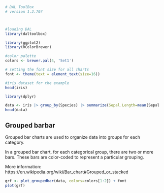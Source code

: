 ```r
# DAL ToolBox
# version 1.2.707



#loading DAL
library(daltoolbox) 
```

```r
library(ggplot2)
library(RColorBrewer)

#color palette
colors <- brewer.pal(4, 'Set1')

# setting the font size for all charts
font <- theme(text = element_text(size=16))
```

```r
#iris dataset for the example
head(iris)
```

```r
library(dplyr)

data <- iris |> group_by(Species) |> summarize(Sepal.Length=mean(Sepal.Length), Sepal.Width=mean(Sepal.Width))
head(data)
```

## Grouped barbar

Grouped bar charts are used to organize data into groups for each category.

In a grouped bar chart, for each categorical group, there are two or more bars. These bars are color-coded to represent a particular grouping.  

More information: https://en.wikipedia.org/wiki/Bar_chart#Grouped_or_stacked

```r
grf <- plot_groupedbar(data, colors=colors[1:2]) + font
plot(grf)
```

